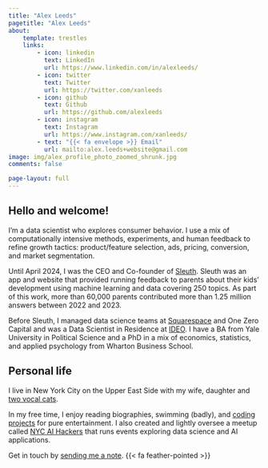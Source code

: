 ```yaml
---
title: "Alex Leeds"
pagetitle: "Alex Leeds"
about:
    template: trestles
    links:
        - icon: linkedin
          text: LinkedIn
          url: https://www.linkedin.com/in/alexleeds/
        - icon: twitter
          text: Twitter
          url: https://twitter.com/xanleeds
        - icon: github
          text: Github
          url: https://github.com/alexleeds
        - icon: instagram
          text: Instagram
          url: https://www.instagram.com/xanleeds/
        - text: "{{< fa envelope >}} Email"
          url: mailto:alex.leeds+website@gmail.com
image: img/alex_profile_photo_zoomed_shrunk.jpg
comments: false

page-layout: full
---
```


<script type='application/ld+json'> {"@context":"http://www.schema.org","@type":"person","name":"Alex Leeds","jobTitle":"CEO and co-founder, Sleuth","height":"72 inches","gender":"male","description":"Alex Leeds is a data scientist working at the intersection of AI/ML, strategy, and operations.","url":"https://alex.leeds.com","image":"https://alexleeds.com/img/IMG_5986.jpeg","address":{"@type":"PostalAddress","addressLocality":"New York","addressRegion":"NY","postalCode":"10021","birthDate":"1980-06-29","birthPlace":"New York, NYC","memberOf":[{"@type":"Organization","name":"NYC AI hackers"}],"nationality":[{"@type":"Country","name":"United States"},{"@type":"Country","name":"United States"}]}}
</script>

## Hello and welcome!

I'm a data scientist who explores consumer behavior. I use a mix of computationally intensive methods, experiments, and human feedback to refine growth tactics: product/feature selection, ads, pricing, conversion, and market segmentation.

Until April 2024, I was the CEO and Co-founder of [Sleuth](https://about.hellosleuth.com/). Sleuth was an app and website that provided running feedback to parents about their kids’ development using machine learning and data covering 250 topics. As part of this work, more than 60,000 parents contributed more than 1.25 million answers between 2022 and 2023. 

Before Sleuth, I managed data science teams at [Squarespace](https://www.squarespace.com/) and One Zero Capital and was a Data Scientist in Residence at [IDEO](https://www.ideo.com/). I have a BA from Yale University in Political Science and a PhD in a mix of economics, statistics, and applied psychology from Wharton Business School.

## Personal life

I live in New York City on the Upper East Side with my wife, daughter and [two vocal cats](https://www.instagram.com/p/Bxz-7J6pzJs/).

In my free time, I enjoy reading biographies, swimming (badly), and [coding projects](/projects/) for pure entertainment. I also created and lightly oversee a meetup called [NYC AI Hackers](https://www.meetup.com/ai-hackers/) that runs events exploring data science and AI applications.

Get in touch by [sending me a note](/mailto:alex.leeds+website@gmail.com). {{< fa feather-pointed >}}
